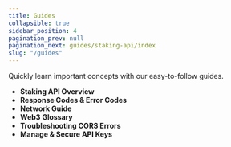 ```yaml
---
title: Guides
collapsible: true
sidebar_position: 4
pagination_prev: null
pagination_next: guides/staking-api/index
slug: "/guides"
---
```



Quickly learn important concepts with our easy-to-follow guides.

- **<Link to="/guides/staking-api">Staking API Overview</Link>**
- **<Link to="/guides/response-codes-and-error-codes">Response Codes & Error Codes</Link>**
- **<Link to="/guides/network-guide">Network Guide</Link>**
- **<Link to="/guides/glossary">Web3 Glossary</Link>**
- **<Link to="/guides/troubleshoot-cors-errors">Troubleshooting CORS Errors</Link>**
- **<Link to="/guides/manage-and-secure-api-keys">Manage & Secure API Keys</Link>**
